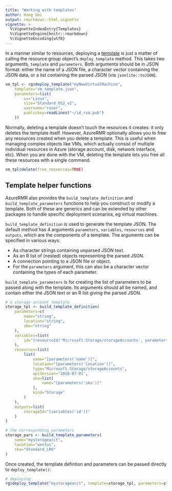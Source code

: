 ```yaml
---
title: "Working with templates"
author: Hong Ooi
output: rmarkdown::html_vignette
vignette: >
  %\VignetteIndexEntry{Templates}
  %\VignetteEngine{knitr::rmarkdown}
  %\VignetteEncoding{utf8}
---
```


In a manner similar to resources, deploying a [template](https://docs.microsoft.com/en-us/azure/azure-resource-manager/template-deployment-overview) is just a matter of calling the resource group object's `deploy_template` method. This takes two arguments, `template` and `parameters`. Both arguments should be in JSON format: either the name of a JSON file, a character vector containing the JSON data, or a list containing the parsed JSON (via `jsonlite::toJSON`).

```r
vm_tpl <- rg$deploy_template("myNewVirtualMachine",
    template="vm_template.json",
    parameters=list(
        os="Linux",
        size="Standard_DS2_v2",
        username="ruser",
        publickey=readLines("~/id_rsa.pub")
    ))
```

Normally, deleting a template doesn't touch the resources it creates: it only deletes the template itself. However, AzureRMR optionally allows you to free any resources created when you delete a template. This is useful when managing complex objects like VMs, which actually consist of multiple individual resources in Azure (storage account, disk, network interface, etc). When you are done with the VM, deleting the template lets you free all these resources with a single command.

```r
vm_tpl$delete(free_resources=TRUE)
```

## Template helper functions

AzureRMR also provides the `build_template_definition` and `build_template_parameters` functions to help you construct or modify a template. Both of these are generics and can be extended by other packages to handle specific deployment scenarios, eg virtual machines.

`build_template_definition` is used to generate the template JSON. The default method has 4 arguments `parameters`, `variables`, `resources` and `outputs`, which are the components of a template. The arguments can be specified in various ways:

- As character strings containing unparsed JSON text.
- As an R list of (nested) objects representing the parsed JSON.
- A connection pointing to a JSON file or object.
- For the `parameters` argument, this can also be a character vector containing the types of each parameter.

`build_template_parameters` is for creating the list of parameters to be passed along with the template. Its arguments should all be named, and contain either the JSON text or an R list giving the parsed JSON.

```r
# a storage account template
storage_tpl <- build_template_definition(
    parameters=c(
        name="string",
        location="string",
        sku="string"
    ),
    variables=list(
        id="[resourceId('Microsoft.Storage/storageAccounts', parameters('name'))]"
    ),
    resources=list(
        list(
            name="[parameters('name')]",
            location="[parameters('location')]",
            type="Microsoft.Storage/storageAccounts",
            apiVersion="2018-07-01",
            sku=list(
                name="[parameters('sku')]"
            ),
            kind="Storage"
        )
    ),
    outputs=list(
        storageId="[variables('id')]"
    )
)

# the corresponding parameters
storage_pars <- build_template_parameters(
    name="mystorageacct",
    location="westus",
    sku="Standard_LRS"
)
```

Once created, the template defintion and parameters can be passed directly to `deploy_template()`:

```r
# deploying
rg$deploy_template("mystorageacct", template=storage_tpl, parameters=storage_pars)
```
